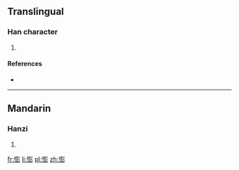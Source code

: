 ==Translingual==

===Han character===
{{Han char|rn=61|rad=心|as=12|sn=15|four=9202<sub>2</sub>|canj=心土廿竹 (PGTH)}}

# {{defn|Han|sort=心12}}

====References====
* {{Han ref|kx=0402.010|dkj=11194|hdz=42353.020|uh=6189|ud=24969|bh=E57E|bd=58750}}

----

==Mandarin==

===Hanzi===
{{cmn-hanzi|pin=[[péng]] ([[peng2]])|wg=p'eng<sup>2</sup>}}

# {{defn|Mandarin|sort=心12}}

[[fr:憉]]
[[li:憉]]
[[pl:憉]]
[[zh:憉]]